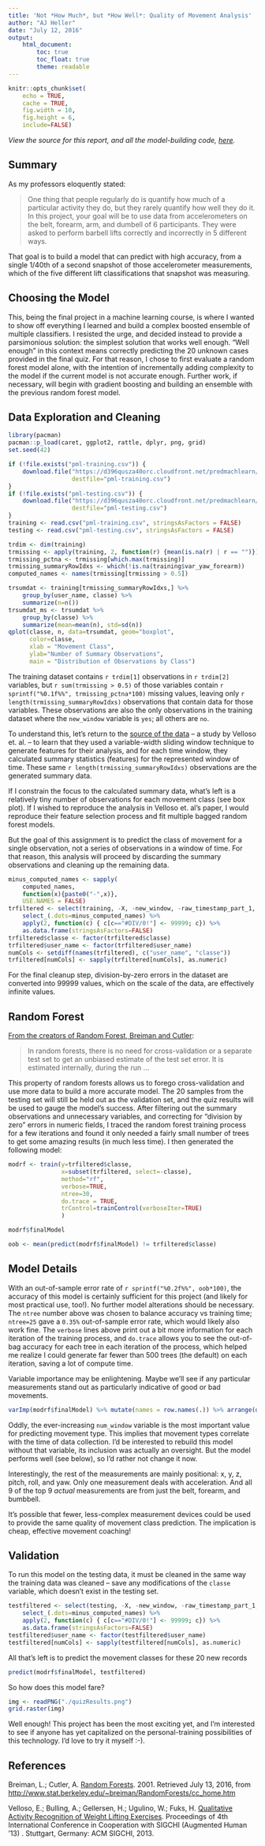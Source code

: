 ```yaml
---
title: 'Not *How Much*, but *How Well*: Quality of Movement Analysis'
author: "AJ Heller"
date: "July 12, 2016"
output: 
    html_document:
        toc: true
        toc_float: true
        theme: readable
---
```


```r
knitr::opts_chunk$set(
    echo = TRUE, 
    cache = TRUE, 
    fig.width = 10, 
    fig.height = 6,
    include=FALSE)
```

*View the source for this report, and all the model-building code, [here][SOURCE].*

## Summary

As my professors eloquently stated:

> One thing that people regularly do is quantify how much of a particular activity they do, but they rarely quantify how well they do it. In this project, your goal will be to use data from accelerometers on the belt, forearm, arm, and dumbell of 6 participants. They were asked to perform barbell lifts correctly and incorrectly in 5 different ways.

That goal is to build a model that can predict with high accuracy, from a single 1/40th of a second snapshot of those accelerometer measurements, which of the five different lift classifications that snapshot was measuring.


## Choosing the Model

This, being the final project in a machine learning course, is where I wanted to show off everything I learned and build a complex boosted ensemble of multiple classifiers. I resisted the urge, and decided instead to provide a parsimonious solution: the simplest solution that works well enough. "Well enough" in this context means correctly predicting the 20 unknown cases provided in the final quiz. For that reason, I chose to first evaluate a random forest model alone, with the intention of incrementally adding complexity to the model if the current model is not accurate enough. Further work, if necessary, will begin with gradient boosting and building an ensemble with the previous random forest model.


## Data Exploration and Cleaning

```r
library(pacman)
pacman::p_load(caret, ggplot2, rattle, dplyr, png, grid) 
set.seed(42)
```

```r
if (!file.exists("pml-training.csv")) {
    download.file("https://d396qusza40orc.cloudfront.net/predmachlearn/pml-training.csv",
                  destfile="pml-training.csv")
}
if (!file.exists("pml-testing.csv")) {
    download.file("https://d396qusza40orc.cloudfront.net/predmachlearn/pml-testing.csv",
                  destfile="pml-testing.csv")
}
training <- read.csv("pml-training.csv", stringsAsFactors = FALSE)
testing <- read.csv("pml-testing.csv", stringsAsFactors = FALSE)
```

```r
trdim <- dim(training)
trmissing <- apply(training, 2, function(r) {mean(is.na(r) | r == "")})
trmissing_pctna <- trmissing[which.max(trmissing)]
trmissing_summaryRowIdxs <- which(!is.na(training$var_yaw_forearm))
computed_names <- names(trmissing[trmissing > 0.5])
```

```r
trsumdat <- training[trmissing_summaryRowIdxs,] %>% 
    group_by(user_name, classe) %>% 
    summarize(n=n())
trsumdat_ms <- trsumdat %>% 
    group_by(classe) %>% 
    summarize(mean=mean(n), std=sd(n))
qplot(classe, n, data=trsumdat, geom="boxplot", 
      color=classe, 
      xlab = "Movement Class", 
      ylab="Number of Summary Observations", 
      main = "Distribution of Observations by Class")
```

The training dataset contains `r trdim[1]` observations in `r trdim[2]` variables, but `r sum(trmissing > 0.5)` of those variables contain `r sprintf("%0.1f%%", trmissing_pctna*100)` missing values, leaving only `r length(trmissing_summaryRowIdxs)` observations that contain data for those variables. These observations are also the only observations in the training dataset where the `new_window` variable is `yes`; all others are `no`.

To understand this, let's return to the [source of the data][Velloso] -- a study by Velloso et. al. -- to learn that they used a variable-width sliding window technique to generate features for their analysis, and for each time window, they calculated summary statistics (features) for the represented window of time. These same `r length(trmissing_summaryRowIdxs)` observations are the generated summary data.

If I constrain the focus to the calculated summary data, what's left is a relatively tiny number of observations for each movement class (see box plot). If I wished to reproduce the analysis in Velloso et. al's paper, I would reproduce their feature selection process and fit multiple bagged random forest models.

But the goal of this assignment is to predict the class of movement for a single observation, not a series of observations in a window of time. For that reason, this analysis will proceed by discarding the summary observations and cleaning up the remaining data.

```r
minus_computed_names <- sapply(
    computed_names, 
    function(x){paste0("-",x)}, 
    USE.NAMES = FALSE)
trfiltered <- select(training, -X, -new_window, -raw_timestamp_part_1, -raw_timestamp_part_2, -cvtd_timestamp) %>% 
    select_(.dots=minus_computed_names) %>%
    apply(2, function(c) { c[c=="#DIV/0!"] <- 99999; c}) %>% 
    as.data.frame(stringsAsFactors=FALSE)
trfiltered$classe <- factor(trfiltered$classe)
trfiltered$user_name <- factor(trfiltered$user_name)
numCols <- setdiff(names(trfiltered), c("user_name", "classe"))
trfiltered[numCols] <- sapply(trfiltered[numCols], as.numeric)
```

For the final cleanup step, division-by-zero errors in the dataset are converted into 99999 values, which on the scale of the data, are effectively infinite values.

## Random Forest

[From the creators of Random Forest, Breiman and Cutler][BC_oob]:

> In random forests, there is no need for cross-validation or a separate test set to get an unbiased estimate of the test set error. It is estimated internally, during the run ...

This property of random forests allows us to forego cross-validation and use more data to build a more accurate model. The 20 samples from the testing set will still be held out as the validation set, and the quiz results will be used to gauge the model's success. After filtering out the summary observations and unnecessary variables, and correcting for "division by zero" errors in numeric fields, I traced the random forest training process for a few iterations and found it only needed a fairly small number of trees to get some amazing results (in much less time). I then generated the following model:

```r
modrf <- train(y=trfiltered$classe, 
               x=subset(trfiltered, select=-classe), 
               method="rf",
               verbose=TRUE,
               ntree=30,
               do.trace = TRUE,
               trControl=trainControl(verboseIter=TRUE)
               )
```
```r
modrf$finalModel
```

```r
oob <- mean(predict(modrf$finalModel) != trfiltered$classe) 
```

## Model Details

With an out-of-sample error rate of `r sprintf("%0.2f%%", oob*100)`, the accuracy of this model is certainly sufficient for this project (and likely for most practical use, too!). No further model alterations should be necessary. The `ntree` number above was chosen to balance accuracy vs training time; `ntree=25` gave a `0.35%` out-of-sample error rate, which would likely also work fine. The `verbose` lines above print out a bit more information for each iteration of the training process, and `do.trace` allows you to see the out-of-bag accuracy for each tree in each iteration of the process, which helped me realize I could generate far fewer than 500 trees (the default) on each iteration, saving a lot of compute time.

Variable importance may be enlightening. Maybe we'll see if any particular measurements stand out as particularly indicative of good or bad movements.

```r
varImp(modrf$finalModel) %>% mutate(names = row.names(.)) %>% arrange(desc(Overall)) %>% head(10)
```

Oddly, the ever-increasing `num_window` variable is the most important value for predicting movement type. This implies that movement types correlate with the time of data collection. I'd be interested to rebuild this model without that variable, its inclusion was actually an oversight. But the model performs well (see below), so I'd rather not change it now.

Interestingly, the rest of the measurements are mainly positional: x, y, z, pitch, roll, and yaw. Only one measurement deals with acceleration. And all 9 of the top 9 *actual* measurements are from just the belt, forearm, and bumbbell. 

It's possible that fewer, less-complex measurement devices could be used to provide the same quality of movement class prediction. The implication is cheap, effective movement coaching!


## Validation

To run this model on the testing data, it must be cleaned in the same way the training data was cleaned -- save any modifications of the `classe` variable, which doesn't exist in the testing set.

```r
testfiltered <- select(testing, -X, -new_window, -raw_timestamp_part_1, -raw_timestamp_part_2, -cvtd_timestamp) %>% 
    select_(.dots=minus_computed_names) %>%
    apply(2, function(c) { c[c=="#DIV/0!"] <- 99999; c}) %>% 
    as.data.frame(stringsAsFactors=FALSE)
testfiltered$user_name <- factor(testfiltered$user_name)
testfiltered[numCols] <- sapply(testfiltered[numCols], as.numeric)
```

All that's left is to predict the movement classes for these 20 new records

```r
predict(modrf$finalModel, testfiltered)
```

So how does this model fare?

```r
img <- readPNG("./quizResults.png")
grid.raster(img)
```

Well enough! This project has been the most exciting yet, and I'm interested to see if anyone has yet capitalized on the personal-training possibilities of this technology. I'd love to try it myself :-).

## References

Breiman, L.; Cutler, A. [Random Forests][BC]. 2001. Retrieved July 13, 2016, from [http://www.stat.berkeley.edu/~breiman/RandomForests/cc_home.htm][BC]

Velloso, E.; Bulling, A.; Gellersen, H.; Ugulino, W.; Fuks, H. [Qualitative Activity Recognition of Weight Lifting Exercises][Velloso]. Proceedings of 4th International Conference in Cooperation with SIGCHI (Augmented Human '13) . Stuttgart, Germany: ACM SIGCHI, 2013.


[Velloso]: http://groupware.les.inf.puc-rio.br/work.jsf?p1=11201
[BC]: http://www.stat.berkeley.edu/~breiman/RandomForests/cc_home.htm
[BC_oob]: http://www.stat.berkeley.edu/~breiman/RandomForests/cc_home.htm#ooberr
[SOURCE]: https://github.com/drfloob/QualityOfMovementClassification